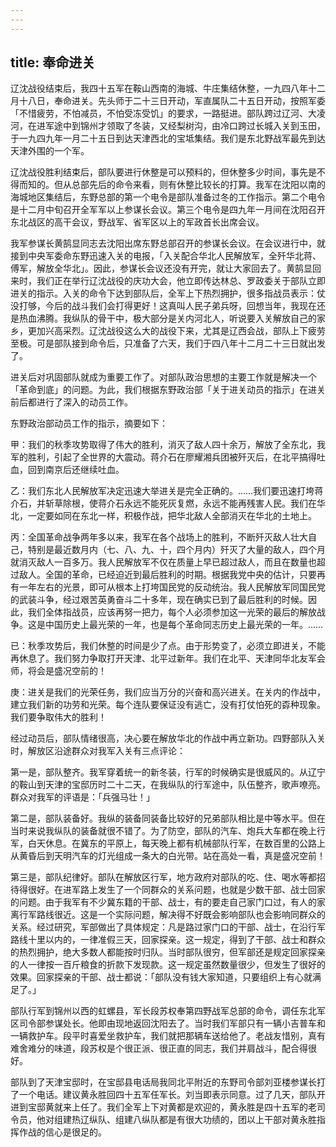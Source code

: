 ```yaml
---
---
---
```

title: 奉命进关
---




辽沈战役结束后，我四十五军在鞍山西南的海城、牛庄集结休整，一九四八年十二月十八日，奉命进关。先头师于二十三日开动，军直属队二十五日开动，按照军委「不惜疲劳，不怕减员，不怕受冻受饥」的要求，一路挺进。部队跨过辽河、大凌河，在进军途中到锦州才领取了冬装，又经梨树沟，由冷口跨过长城入关到玉田，于一九四九年一月二十五日到达天津西北的宝坻集结。我们是东北野战军最先到达天津外围的一个军。

辽沈战役胜利结束后，部队要进行休整是可以预料的，但休整多少时间，事先是不得而知的。但从总部先后的命令来看，则有休整比较长的打算。我军在沈阳以南的海城地区集结后，东野总部的第一个电令是部队准备过冬的工作指示。第二个电令是十二月中旬召开全军军以上参谋长会议。第三个电令是四九年一月间在沈阳召开东北战区的高干会议，野战军、省军区以上的军政首长出席会议。

我军参谋长黄鹄显同志去沈阳出席东野总部召开的参谋长会议。在会议进行中，就接到中央军委命东野迅速入关的电报，「入关配合华北人民解放军，全歼华北蒋、傅军，解放全华北」。因此，参谋长会议还没有开完，就让大家回去了。黄鹄显回来时，我们正在举行辽沈战役的庆功大会，他立即传达林总、罗政委关于部队立即进关的指示。入关的命令下达到部队后，全军上下热烈拥护，很多指战员表示：仗没打够，今后的战斗我们会打得更好！这真叫人民子弟兵呀，回想当年，我现在还是热血沸腾。我纵队的骨干中，极大部分是关内河北人，听说要入关解放自己的家乡，更加兴高采烈。辽沈战役这么大的战役下来，尤其是辽西会战，部队上下疲劳至极。可是部队接到命令后，只准备了六天，我们于四八年十二月二十三日就出发了。

进关后对巩固部队就成为重要工作了。对部队政治思想的主要工作就是解决一个「革命到底」的问题。为此，我们根据东野政治部「关于进关动员的指示」在进关前后都进行了深入的动员工作。

东野政治部动员工作的指示，摘要如下：

甲：我们的秋季攻势取得了伟大的胜利，消灭了敌人四十余万，解放了全东北，我军的胜利，引起了全世界的大震动。蒋介石在廖耀湘兵团被歼灭后，在北平搞得吐血，回到南京后还继续吐血。

乙：我们东北人民解放军决定迅速大举进关是完全正确的。……我们要迅速打垮蒋介石，并斩草除根，使蒋介石永远不能死灰复燃，永远不能再残害人民。我们在华北，一定要如同在东北一样，积极作战，把华北敌人全部消灭在华北的土地上。

丙：全国革命战争两年多以来，我军在各个战场上的胜利，不断歼灭敌人壮大自己，特别是最近数月内（七、八、九、十，四个月内）歼灭了大量的敌人，四个月就消灭敌人一百多万。我人民解放军不仅在质量上早已超过敌人，而且在数量也超过敌人。全国的革命，已经迫近到最后胜利的时期。根据我党中央的估计，只要再有一年左右的光景，即可从根本上打垮国民党的反动统治。我人民解放军同国民党的武装斗争，经过艰苦英勇奋斗二十多年，现在确实已到了最后胜利的时候。因此，我们全体指战员，应该再努一把力，每个人必须参加这一光荣的最后的解放战争。这是中国历史上最光荣的一年，也是每个革命同志历史上最光荣的一年。……

已：秋季攻势后，我们休整的时间是少了点。由于形势变了，必须立即进关，不能再休息了。我们努力争取打开天津、北平过新年。我们在北平、天津同华北友军会师，将会是盛况空前的！

庚：进关是我们的光荣任务，我们应当万分的兴奋和高兴进关。在关内的作战中，建立我们新的功劳和光荣。每个连队要保证没有逃亡，没有打仗怕死的孬种现象。我们要争取伟大的胜利！

经过动员后，部队情绪很高，决心要在解放华北的作战中再立新功。四野部队入关时，解放区沿途群众对我军入关有三点评论：

第一是，部队整齐。我军穿着统一的新冬装，行军的时候确实是很威风的。从辽宁的鞍山到天津的宝邸历时二十二天，在我纵队的行军途中，队伍整齐，歌声嘹亮。群众对我军的评语是：「兵强马壮！」

第二是，部队装备好。我纵的装备同装备比较好的兄弟部队相比是中等水平。但在当时来说我纵队的装备就很不错了。为了防空，部队的汽车、炮兵大车都在晚上行军，白天休息。在冀东的平原上，每天晚上都有机械部队行军，在数百里的公路上从黄昏后到天明汽车的灯光组成一条大的白光带。站在高处一看，真是盛况空前！

第三是，部队纪律好。部队在解放区行军，地方政府对部队的吃、住、喝水等都招待得很好。在进军路上发生了一个同群众的关系问题，也就是少数干部、战士回家的问题。由于我军有不少冀东籍的干部、战士，有的要走自己家门口过，有人的家离行军路线很近。这是一个实际问题，解决得不好既会影响部队也会影响同群众的关系。经过研究，军部做出了具体规定：凡是路过家门口的干部、战士，在沿行军路线十里以内的，一律准假三天，回家探亲。这一规定，得到了干部、战士和群众的热烈拥护，绝大多数人都能按时归队。当时部队很穷，但军部还是规定回家探亲的人一律按一百斤粮食的折款下发现款。这一规定虽然数量很少，但发生了很好的效果。回家探亲的干部、战士都说：「部队没有钱大家知道，只要组织上有心就满足了。」

部队行军到锦州以西的虹螺县，军长段苏权奉第四野战军总部的命令，调任东北军区司令部参谋处长。他即由现地返回沈阳去了。当时我们军部只有一辆小吉普车和一辆救护车。段平时喜爱坐救护车，我们就把那辆车送给他了。老战友惜别，真有难舍难分的味道，段苏权是个很正派、很正直的同志，我们并肩战斗，配合得很好。

部队到了天津宝邸时，在宝邸县电话局我同北平附近的东野司令部刘亚楼参谋长打了一个电话。建议黄永胜回四十五军任军长。刘当即表示同意。过了几天，部队开进到宝邸黄就来上任了。我们全军上下对黄都是欢迎的，黄永胜是四十五军的老司令员，他对组建热辽纵队、组建八纵队都是有很大功绩的，团以上干部对黄永胜指挥作战的信心是很足的。